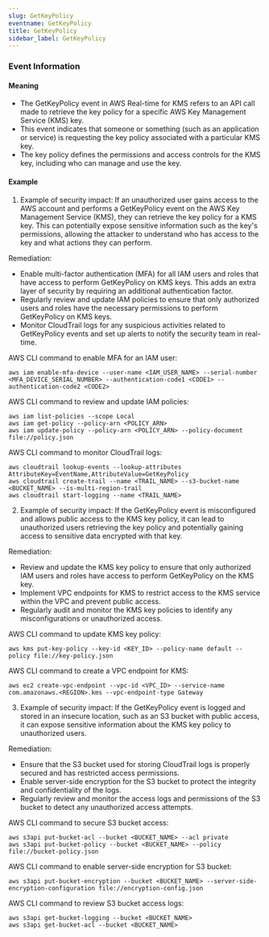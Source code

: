 ```yaml
--- 
slug: GetKeyPolicy
eventname: GetKeyPolicy
title: GetKeyPolicy
sidebar_label: GetKeyPolicy
---
```

                       
### Event Information

#### Meaning

- The GetKeyPolicy event in AWS Real-time for KMS refers to an API call made to retrieve the key policy for a specific AWS Key Management Service (KMS) key.
- This event indicates that someone or something (such as an application or service) is requesting the key policy associated with a particular KMS key.
- The key policy defines the permissions and access controls for the KMS key, including who can manage and use the key.



#### Example

1. Example of security impact: If an unauthorized user gains access to the AWS account and performs a GetKeyPolicy event on the AWS Key Management Service (KMS), they can retrieve the key policy for a KMS key. This can potentially expose sensitive information such as the key's permissions, allowing the attacker to understand who has access to the key and what actions they can perform.

Remediation:
- Enable multi-factor authentication (MFA) for all IAM users and roles that have access to perform GetKeyPolicy on KMS keys. This adds an extra layer of security by requiring an additional authentication factor.
- Regularly review and update IAM policies to ensure that only authorized users and roles have the necessary permissions to perform GetKeyPolicy on KMS keys.
- Monitor CloudTrail logs for any suspicious activities related to GetKeyPolicy events and set up alerts to notify the security team in real-time.

AWS CLI command to enable MFA for an IAM user:
```
aws iam enable-mfa-device --user-name <IAM_USER_NAME> --serial-number <MFA_DEVICE_SERIAL_NUMBER> --authentication-code1 <CODE1> --authentication-code2 <CODE2>
```

AWS CLI command to review and update IAM policies:
```
aws iam list-policies --scope Local
aws iam get-policy --policy-arn <POLICY_ARN>
aws iam update-policy --policy-arn <POLICY_ARN> --policy-document file://policy.json
```

AWS CLI command to monitor CloudTrail logs:
```
aws cloudtrail lookup-events --lookup-attributes AttributeKey=EventName,AttributeValue=GetKeyPolicy
aws cloudtrail create-trail --name <TRAIL_NAME> --s3-bucket-name <BUCKET_NAME> --is-multi-region-trail
aws cloudtrail start-logging --name <TRAIL_NAME>
```

2. Example of security impact: If the GetKeyPolicy event is misconfigured and allows public access to the KMS key policy, it can lead to unauthorized users retrieving the key policy and potentially gaining access to sensitive data encrypted with that key.

Remediation:
- Review and update the KMS key policy to ensure that only authorized IAM users and roles have access to perform GetKeyPolicy on the KMS key.
- Implement VPC endpoints for KMS to restrict access to the KMS service within the VPC and prevent public access.
- Regularly audit and monitor the KMS key policies to identify any misconfigurations or unauthorized access.

AWS CLI command to update KMS key policy:
```
aws kms put-key-policy --key-id <KEY_ID> --policy-name default --policy file://key-policy.json
```

AWS CLI command to create a VPC endpoint for KMS:
```
aws ec2 create-vpc-endpoint --vpc-id <VPC_ID> --service-name com.amazonaws.<REGION>.kms --vpc-endpoint-type Gateway
```

3. Example of security impact: If the GetKeyPolicy event is logged and stored in an insecure location, such as an S3 bucket with public access, it can expose sensitive information about the KMS key policy to unauthorized users.

Remediation:
- Ensure that the S3 bucket used for storing CloudTrail logs is properly secured and has restricted access permissions.
- Enable server-side encryption for the S3 bucket to protect the integrity and confidentiality of the logs.
- Regularly review and monitor the access logs and permissions of the S3 bucket to detect any unauthorized access attempts.

AWS CLI command to secure S3 bucket access:
```
aws s3api put-bucket-acl --bucket <BUCKET_NAME> --acl private
aws s3api put-bucket-policy --bucket <BUCKET_NAME> --policy file://bucket-policy.json
```

AWS CLI command to enable server-side encryption for S3 bucket:
```
aws s3api put-bucket-encryption --bucket <BUCKET_NAME> --server-side-encryption-configuration file://encryption-config.json
```

AWS CLI command to review S3 bucket access logs:
```
aws s3api get-bucket-logging --bucket <BUCKET_NAME>
aws s3api get-bucket-acl --bucket <BUCKET_NAME>
```


 